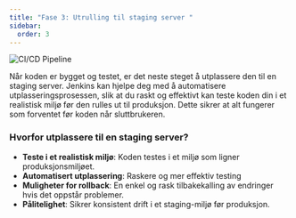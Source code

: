 ```yaml
---
title: "Fase 3: Utrulling til staging server "
sidebar:
  order: 3
---
```


![CI/CD Pipeline](../../../../assets/images/Staging.png)

Når koden er bygget og testet, er det neste steget å utplassere den til en staging server. Jenkins kan hjelpe deg med å automatisere utplasseringsprosessen, slik at du raskt og effektivt kan teste koden din i et realistisk miljø før den rulles ut til produksjon. Dette sikrer at alt fungerer som forventet før koden når sluttbrukeren.

### Hvorfor utplassere til en staging server?

- **Teste i et realistisk miljø**: Koden testes i et miljø som ligner produksjonsmiljøet.
- **Automatisert utplassering**: Raskere og mer effektiv testing
- **Muligheter for rollback**: En enkel og rask tilbakekalling av endringer hvis det oppstår problemer.
- **Pålitelighet**: Sikrer konsistent drift i et staging-miljø før produksjon.


<SelectCorrect
  question="Hva er formålet med å utplassere koden på en staging server?"
  correct="For å teste koden i et realistisk miljø før den rulles ut til produksjon."
  wrong1="For å rulle ut koden til produksjon."
  wrong2="For å lagre koden på en midlertidig server."
/>


<LikeThisPage />

